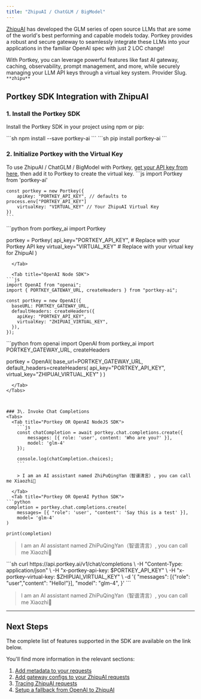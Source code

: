 ```yaml
---
title: "ZhipuAI / ChatGLM / BigModel"
---
```


[ZhipuAI](https://open.bigmodel.cn/) has developed the GLM series of open source LLMs that are some of the world's best performing and capable models today. Portkey provides a robust and secure gateway to seamlessly integrate these LLMs into your applications in the familiar OpenAI spec with just 2 LOC change!

With Portkey, you can leverage powerful features like fast AI gateway, caching, observability, prompt management, and more, while securely managing your LLM API keys through a virtual key system.
<Note>
Provider Slug. `**zhipu**`
</Note>
## Portkey SDK Integration with ZhipuAI

### 1\. Install the Portkey SDK

Install the Portkey SDK in your project using npm or pip:

<Tabs>
  <Tab title="NodeJS">
    ```sh
    npm install --save portkey-ai
    ```
  </Tab>
  <Tab title="Python">
```sh
pip install portkey-ai
```

  </Tab>

</Tabs>


### 2\. Initialize Portkey with the Virtual Key

To use ZhipuAI / ChatGLM / BigModel with Portkey, [get your API key from here](https://bigmodel.cn/usercenter/apikeys), then add it to Portkey to create the virtual key.
<Tabs>
  <Tab title="NodeJS SDK">
    ```js
    import Portkey from 'portkey-ai'

    const portkey = new Portkey({
        apiKey: "PORTKEY_API_KEY", // defaults to process.env["PORTKEY_API_KEY"]
        virtualKey: "VIRTUAL_KEY" // Your ZhipuAI Virtual Key
    })
    ```
  </Tab>
  <Tab title="Python SDK">
```python
from portkey_ai import Portkey

portkey = Portkey(
    api_key="PORTKEY_API_KEY",  # Replace with your Portkey API key
    virtual_key="VIRTUAL_KEY"   # Replace with your virtual key for ZhipuAI
)
```
  </Tab>

  <Tab title="OpenAI Node SDK">
```js
import OpenAI from "openai";
import { PORTKEY_GATEWAY_URL, createHeaders } from "portkey-ai";

const portkey = new OpenAI({
  baseURL: PORTKEY_GATEWAY_URL,
  defaultHeaders: createHeaders({
    apiKey: "PORTKEY_API_KEY",
    virtualKey: "ZHIPUAI_VIRTUAL_KEY",
  }),
});
```

  </Tab>
  <Tab title="OpenAI Python SDK">
```python
from openai import OpenAI
from portkey_ai import PORTKEY_GATEWAY_URL, createHeaders

portkey = OpenAI(
    base_url=PORTKEY_GATEWAY_URL,
    default_headers=createHeaders(
        api_key="PORTKEY_API_KEY",
        virtual_key="ZHIPUAI_VIRTUAL_KEY"
    )
)
```
  </Tab>
</Tabs>



### 3\. Invoke Chat Completions
<Tabs>
  <Tab title="Portkey OR OpenAI NodeJS SDK">
    ```js
    const chatCompletion = await portkey.chat.completions.create({
        messages: [{ role: 'user', content: 'Who are you?' }],
        model: 'glm-4'
    });

    console.log(chatCompletion.choices);
    ```

    > I am an AI assistant named ZhiPuQingYan（智谱清言）, you can call me Xiaozhi🤖

  </Tab>
  <Tab title="Portkey OR OpenAI Python SDK">
```python
completion = portkey.chat.completions.create(
    messages= [{ "role": 'user', "content": 'Say this is a test' }],
    model= 'glm-4'
)

print(completion)
```

> I am an AI assistant named ZhiPuQingYan（智谱清言）, you can call me Xiaozhi🤖

  </Tab>
<Tab title="REST API">
  ```sh
  curl https://api.portkey.ai/v1/chat/completions \
    -H "Content-Type: application/json" \
    -H "x-portkey-api-key: $PORTKEY_API_KEY" \
    -H "x-portkey-virtual-key: $ZHIPUAI_VIRTUAL_KEY" \
    -d '{
      "messages": [{"role": "user","content": "Hello!"}],
      "model": "glm-4",
    }'
  ```

  > I am an AI assistant named ZhiPuQingYan（智谱清言）, you can call me Xiaozhi🤖

  </Tab>

</Tabs>

---

## Next Steps

The complete list of features supported in the SDK are available on the link below.
<Card title="SDK" href="/api-reference/portkey-sdk-client">
</Card>

You'll find more information in the relevant sections:

1. [Add metadata to your requests](/docs/product/observability/metadata)
2. [Add gateway configs to your ZhipuAI requests](/docs/product/ai-gateway/configs)
3. [Tracing ZhipuAI requests](/docs/product/observability/traces)
4. [Setup a fallback from OpenAI to ZhipuAI](/docs/product/ai-gateway/fallbacks)
